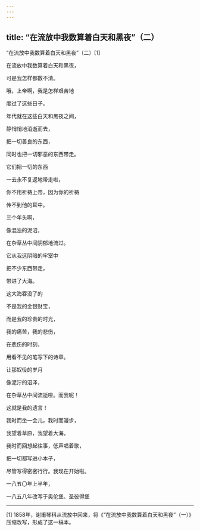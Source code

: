 ```yaml
---
---
---
```

title: “在流放中我数算着白天和黑夜”（二）
---



“在流放中我数算着白天和黑夜”（二）[1]


在流放中我数算着白天和黑夜，

可是我怎样都数不清。

哦，上帝啊，我是怎样艰苦地

度过了这些日子。

年代就在这些白天和黑夜之间，

静悄悄地消逝而去，

把一切善良的东西，

同时也把一切邪恶的东西带走。

它们把一切的东西

一去永不复返地带走啦，

你不用祈祷上帝，因为你的祈祷

传不到他的耳中。





三个年头啊，

像混浊的泥沼，

在杂草丛中间阴郁地流过。

它从我这阴暗的牢室中

把不少东西带走，

带进了大海。

这大海吞没了的

不是我的金银财宝，

而是我的珍贵的时光，

我的痛苦，我的悲伤，

在悲伤的时刻，

用看不见的笔写下的诗章。

让那奴役的岁月

像泥泞的沼泽，

在杂草丛中间流逝啦。而我呢！

这就是我的遗言！

我时而坐一会儿，我时而漫步，

我望着草原，我望着大海，

我时而回想起往事，低声唱着歌，

把一切都写进小本子，

尽管写得密密行行。我现在开始啦。

一八五〇年上半年，

一八五八年改写于奥伦堡、圣彼得堡



* * *



[1] 1858年，谢甫琴科从流放中回来，将《“在流放中我数算着白天和黑夜”（一）》压缩改写，形成了这一稿本。